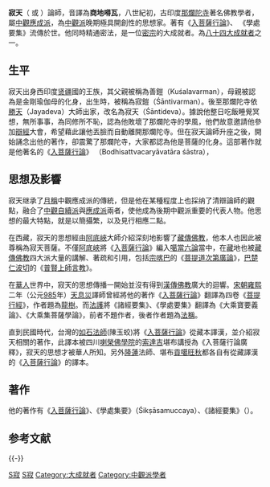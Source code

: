 {{需要专家关注|subject=佛學|time=2020-03-24T17:48:26+00:00}}{{Infobox_ Buddhist
| name = <!--人名-->寂天菩薩
| image = <!--肖像-->Shantideva.jpg
| imagesize = <!--肖像大小--> 200px
| caption = <!--全名、頭銜、肖像資訊、名言等...-->
| birth_date = <!--出生日{{birth date and age| }}-->
| birth_place = <!--出生地--> 印度
| birth_name = <!--本名-->寂鎧（Śântivarman）
| death_date = <!--逝世日-->西元八世紀
| death_place = <!--逝世地-->
| residence = <!--居住地-->
| prizes =<!-- 獲獎-->
| citizenship = <!--公民-->
| nationality = <!--國籍-->
| known_for = <!--著名成就-->
| school = <!--宗派-->[[中觀應成派|中觀應成派]]
| callsign  = <!--呼號-->
| title= <!--頭銜-->[[八十四大成就者|八十四大成就者]]
| deity = <!--修行法門-->
| education = <!--教育程度-->
| work_institution = <!--駐錫於-->那爛陀寺
| advisor = <!--師承-->[[勝天|勝天]]〈Jayadeva〉
| students = <!--徒弟與學生-->
| publication = <!--著作-->《[[入菩薩行論|入菩薩行論]]》、 《[[學處要集|學處要集]]》
| publication_translate = <!--譯作-->
| incarnation_from = <!--何者的化身與轉世-->
| reincarnation_to = <!--轉世為-->
| successor= <!--傳人-->
| footnotes =<!-- 其他-->
|名字=
|出生于=
|本名=
|名=
|法名=
|号=
|法号=
|院号=
|讳=
|谥号=
|尊称=
|生地=
|逝世地=
|图像=
|图像说明=
|宗旨=
|宗派=
|寺院=
|师=
|弟子=
|著作=
}}
{{印度那爛陀寺時代的佛教哲學}}
'''寂天'''（{{lang-sa|Śāntideva}} 或 {{lang|sa|Shantideva}}）論師，音譯為'''商地嘚瓦'''，八世紀初，古印度[[那爛陀寺|那爛陀寺]]著名佛教學者，屬[[中觀應成派|中觀應成派]]，為[[中觀派|中觀派]]晚期極具開創性的思想家。著有《[[入菩薩行論|入菩薩行論]]》、 《學處要集》流傳於世。他同時精通密法，是一位[[密宗|密宗]]的大成就者。為[[八十四大成就者|八十四大成就者]]之一。

== 生平 ==
寂天出身西印度[[贤疆|贤疆]]國的王族，其父親被稱為善鎧（Kuśalavarman），母親被認為是金剛瑜伽母的化身，出生時，被稱為寂鎧（Śāntivarman）。後至那爛陀寺依[[勝天|勝天]]（Jayadeva）大師出家，改名為寂天（Śāntideva）。據說他整日吃飯睡覺冥想，無所事事，為同修所不恥，認為他敗壞了那爛陀寺的學風，他們故意邀請他參加[[辯經|辯經]]大會，希望藉此讓他丟臉而自動離開那爛陀寺。但在寂天論師升座之後，開始誦念出他的著作，卻震驚了那爛陀寺，大家都認為他是菩薩的化身。這部著作就是他著名的《[[入菩薩行論|入菩薩行論]]》 （Bodhisattvacaryāvatāra śāstra），{{Citation needed|相傳他誦唸到：「若實無實法 悉不住心前 彼時無餘相 無緣最寂滅」時，身體慢慢升到半空中，最後沒入虛空，大眾只聽到他不斷的誦唸聲。後來他離開了那爛陀寺，至南印度修行傳法，有許多神奇事蹟傳世。|time=2020-03-24T17:48:26+00:00}}

== 思想及影響 ==
寂天继承了[[月稱|月稱]]中觀應成派的傳統，但是他在某種程度上也採纳了清辯論師的觀點，融合了[[中觀自續派|中觀自續派]]與[[中觀應成派|應成派]]兩者，使他成為後期中觀派重要的代表人物。他思想的最大特點，就是以簡攝繁，以及見行相應二點。

在西藏，寂天的思想經由[[阿底峽|阿底峽]]大師介紹深刻地影響了[[藏傳佛教|藏傳佛教]]，他本人也因此被尊稱為寂天菩薩。不僅[[阿底峽|阿底峽]]將《[[入菩薩行論|入菩薩行論]]》編入[[噶當六論|噶當六論]]當中，在[[藏|藏]]地也被[[藏傳佛教|藏傳佛教]]四大派大量的講解、著疏和引用，包括[[宗喀巴|宗喀巴]]的《[[菩提道次第廣論|菩提道次第廣論]]》，[[巴楚仁波切|巴楚仁波切]]的《[[普賢上師言教|普賢上師言教]]》。

在[[華人|華人]]世界中，寂天的思想傳播一開始並沒有得到[[漢傳佛教|漢傳佛教]]廣大的迴響。[[宋朝|宋朝]][[雍熙|雍熙]]二年（公元[[985|985]]年）[[天息災|天息災]]譯師曾經將他的著作《[[入菩薩行論|入菩薩行論]]》翻譯為四卷《[[菩提行經|菩提行經]]》，作者題為[[龍樹|龍樹]]。而[[法護|法護]]將《諸經要集》、《學處要集》翻譯為《大乘寶要義論》、《大乘集菩薩學論》，前者不題作者，後者作者題為[[法稱|法稱]]。

直到民國時代，台灣的[[釋如石|如石法師]](陳玉蛟)將《[[入菩薩行論|入菩薩行論]]》從藏本譯漢，並介紹寂天相關的著作，此譯本被四川[[喇榮佛學院|喇榮佛學院]]的[[索達吉|索達吉]]堪布講授為《入菩薩行論廣釋》，寂天的思想才被華人所知。另外[[隆蓮|隆蓮]]法師、堪布[[貢噶旺秋|貢噶旺秋]]都各自有從藏譯漢的《[[入菩薩行論|入菩薩行論]]》的譯本。

== 著作 ==
他的著作有《[[入菩薩行論|入菩薩行論]]》、《學處集要》（Śikṣāsamuccaya）、《諸經要集》（{{tsl|en|Sūtrasamuccaya|Sūtrasamuccaya}}）。

== 参考文献 ==
{{Reflist}}

{{-}}
{{84Buddhist}}

{{Authority control}}

{{DEFAULTSORT:Shantideva}}
[[Category:印度佛教出家眾|S寂]]
[[Category:菩薩|S寂]]
[[Category:大成就者|Category:大成就者]]
[[Category:中觀派學者|Category:中觀派學者]]